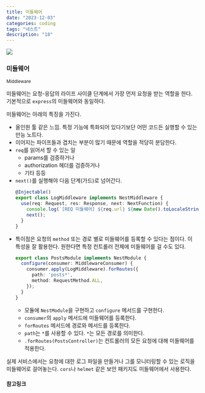 ```yaml
---
title: 미들웨어
date: "2023-12-03"
categories: coding
tags: "네스트"
description: "18"
---
```


<HeadingNavigator />
<Img src='/images/nest/cycle.png' />

### 미들웨어
<small>Middleware</small>

미들웨어는 요청-응답의 라이프 사이클 단계에서 가장 먼저 요청을 받는 역할을 한다. 기본적으로 `express`의 미들웨어와 동일하다.

미들웨어는 아래의 특징을 가진다.
- 올인원 툴 같은 느낌. 특정 기능에 특화되어 있다기보단 어떤 코드든 실행할 수 있는 만능 노트다.
- 이어지는 파이프들과 겹치는 부분이 많기 때문에 역할을 적당히 분담한다.
- `req`를 읽어서 할 수 있는 일
  - params를 검증하거나
  - authorization 헤더를 검증하거나
  - 기타 등등
- `next()`를 실행해야 다음 단계(가드)로 넘어간다.
  ```ts
  @Injectable()
  export class LogMiddleware implements NestMiddleware {
    use(req: Request, res: Response, next: NextFunction) {
      console.log(`[REQ 미들웨어] ${req.url} ${new Date().toLocaleString('kr')}`);
      next();
    }
  }
  ```
- 특이점은 요청의 `method` 또는 경로 별로 미들웨어를 등록할 수 있다는 점이다. 이 특성을 잘 활용한다. 원한다면 특정 컨트롤러 전체에 미들웨어를 걸 수도 있다.
  ```ts
  export class PostsModule implements NestModule {
    configure(consumer: MiddlewareConsumer) {
      consumer.apply(LogMiddleware).forRoutes({
        path: 'posts*',
        method: RequestMethod.ALL,
      });
    }
  }
  ```
  - 모듈에 `NestModule`을 구현하고 `configure` 메서드를 구현한다.
  - `consumer`의 `apply` 메서드에 미들웨어를 등록한다.
  - `forRoutes` 메서드에 경로와 메서드를 등록한다.
  - `path`는 `*`를 사용할 수 있다. `*`는 모든 경로를 의미한다.
  - `.forRoutes(PostsController)`는 컨트롤러의 모든 요청에 대해 미들웨어를 적용한다.

실제 서비스에서는 요청에 대한 로그 파일을 만들거나 그를 모니터링할 수 있는 로직을 미들웨어로 걸어놓는다. `cors`나 `helmet` 같은 보안 패키지도 미들웨어에서 사용한다.
<br />
#### 참고링크
[^1]: <Lnk text='Middleware' href='https://docs.nestjs.com/middleware' />
